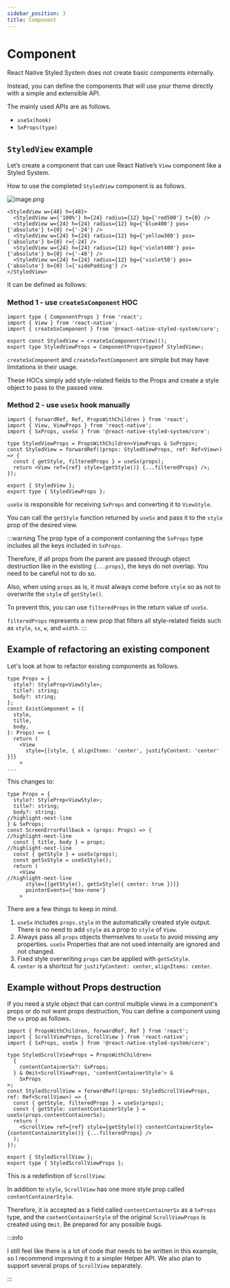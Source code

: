 ```yaml
---
sidebar_position: 3
title: Component
---
```



# Component

React Native Styled System does not create basic components internally.

Instead, you can define the components that will use your theme directly with a simple and extensible API.

The mainly used APIs are as follows.

- `useSx(hook)`
- `SxProps(type)`

## `StyledView` example

Let’s create a component that can use React Native’s `View` component like a Styled System.

How to use the completed `StyledView` component is as follows.

![image.png](https://raw.githubusercontent.com/mym0404/image-archive/master/202403131245340.png)

```tsx
<StyledView w={48} h={48}>
  <StyledView w={'100%'} h={24} radius={12} bg={'red500'} t={0} />
  <StyledView w={24} h={24} radius={12} bg={'blue400'} pos={'absolute'} t={0} r={'-24'} />
  <StyledView w={24} h={24} radius={12} bg={'yellow300'} pos={'absolute'} b={0} r={-24} />
  <StyledView w={24} h={24} radius={12} bg={'violet400'} pos={'absolute'} b={0} r={'-48'} />
  <StyledView w={24} h={24} radius={12} bg={'violet50'} pos={'absolute'} b={0} l={'sidePadding'} />
</StyledView>
```

It can be defined as follows:


### Method 1 - use `createSxComponent` HOC

```tsx title="StyledView.tsx"
import type { ComponentProps } from 'react';
import { View } from 'react-native';
import { createSxComponent } from '@react-native-styled-system/core';

export const StyledView = createSxComponent(View)();
export type StyledViewProps = ComponentProps<typeof StyledView>;
```

`createSxComponent` and `createSxTextComponent` are simple but may have limitations in their usage.

These HOCs simply add style-related fields to the Props and create a style object to pass to the passed view.

### Method 2 - use `useSx` hook manually

```tsx title="StyledView.tsx"
import { forwardRef, Ref, PropsWithChildren } from 'react';
import { View, ViewProps } from 'react-native';
import { SxProps, useSx } from '@react-native-styled-system/core';

type StyledViewProps = PropsWithChildren<ViewProps & SxProps>;
const StyledView = forwardRef((props: StyledViewProps, ref: Ref<View>) => {
  const { getStyle, filteredProps } = useSx(props);
  return <View ref={ref} style={getStyle()} {...filteredProps} />;
});

export { StyledView };
export type { StyledViewProps };
```

`useSx` is responsible for receiving `SxProps` and converting it to `ViewStyle`.

You can call the `getStyle` function returned by `useSx` and pass it to the `style` prop of the desired view.

:::warning
The prop type of a component containing the `SxProps` type includes all the keys included in `SxProps`.

Therefore, if all props from the parent are passed through object destruction like in the existing `{...props}`, the keys do not overlap.
You need to be careful not to do so.

Also, when using `props` as is, it must always come before `style` so as not to overwrite the `style` of `getStyle()`.

To prevent this, you can use `filteredProps` in the return value of `useSx`.

`filteredProps` represents a new prop that filters all style-related fields such as `style`, `sx`, `w`, and `width`.
:::

## Example of refactoring an existing component

Let's look at how to refactor existing components as follows.

```tsx
type Props = {
  style?: StyleProp<ViewStyle>;
  title?: string;
  body?: string;
};
const ExistComponent = ({
  style,
  title,
  body,
}: Props) => {
  return (
    <View
      style={[style, { alignItems: 'center', justifyContent: 'center' }]}
    >
...
```

This changes to:

```tsx
type Props = {
  style?: StyleProp<ViewStyle>;
  title?: string;
  body?: string;
//highlight-next-line
} & SxProps;
const ScreenErrorFallback = (props: Props) => {
//highlight-next-line
  const { title, body } = props;
//highlight-next-line
  const { getStyle } = useSx(props);
  const getSxStyle = useSxStyle();
  return (
    <View
//highlight-next-line
      style={[getStyle(), getSxStyle({ center: true })]}
      pointerEvents={'box-none'}
    >
```

There are a few things to keep in mind.

1. `useSx` includes `props.style` in the automatically created style output.
There is no need to add `style` as a prop to `style` of `View`.
2. Always pass all `props` objects themselves to `useSx` to avoid missing any properties. `useSx`
Properties that are not used internally are ignored and not changed.
3. Fixed style overwriting `props` can be applied with `getSxStyle`.
4. `center` is a shortcut for `justifyContent: center`, `alignItems: center`.

## Example without Props destruction

If you need a style object that can control multiple views in a component's props or do not want props destruction,
You can define a component using the `sx` prop as follows.

```tsx title="StyledScrollView.tsx"
import { PropsWithChildren, forwardRef, Ref } from 'react';
import { ScrollViewProps, ScrollView } from 'react-native';
import { SxProps, useSx } from '@react-native-styled-system/core';

type StyledScrollViewProps = PropsWithChildren<
  {
    contentContainerSx?: SxProps;
  } & Omit<ScrollViewProps, 'contentContainerStyle'> &
    SxProps
>;
const StyledScrollView = forwardRef((props: StyledScrollViewProps, ref: Ref<ScrollView>) => {
  const { getStyle, filteredProps } = useSx(props);
  const { getStyle: contentContainerStyle } = useSx(props.contentContainerSx);
  return (
    <ScrollView ref={ref} style={getStyle()} contentContainerStyle={contentContainerStyle()} {...filteredProps} />
  );
});

export { StyledScrollView };
export type { StyledScrollViewProps };
```

This is a redefinition of `ScrollView`.

In addition to `style`, `ScrollView` has one more style prop called `contentContainerStyle`.

Therefore, it is accepted as a field called `contentContainerSx` as a `SxProps` type, and the `contentContainerStyle` of the original `ScrollViewProps` is created using `Omit`.
Be prepared for any possible bugs.

:::info

I still feel like there is a lot of code that needs to be written in this example, so I recommend improving it to a simpler Helper API.
We also plan to support several props of `ScrollView` separately.

:::
